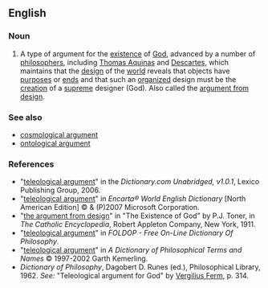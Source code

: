 ==English==
{{wikipedia}}

===Noun===
{{en-noun|sg=[[teleological]] [[argument]]}}

# {{philosophy}} A type of argument for the [[existence]] of [[God]], advanced by a number of [[philosophers]], including [[w:Thomas Aquinas|Thomas Aquinas]] and [[w:René_Descartes|Descartes]], which maintains that the [[design]] of the [[world]] reveals that objects have [[purpose]]s or [[end]]s and that such an [[organized]] design must be the [[creation]] of a [[supreme]] designer (God).  Also called the [[argument from design]].

===See also===
*[[cosmological argument]]
*[[ontological argument]]

===References===
*"[http://dictionary.reference.com/search?r=2&q=teleological+argument teleological argument]" in the ''Dictionary.com Unabridged, v1.0.1'', Lexico Publishing Group, 2006.
*"[http://encarta.msn.com/dictionary_/teleological+argument.html teleological argument]" in ''Encarta® World English Dictionary'' [North American Edition] © & (P)2007 Microsoft Corporation.
*"[http://www.newadvent.org/cathen/06608b.htm#IBc the argument from design]" in "The Existence of God" by P.J. Toner, in ''The Catholic Encyclopedia'', Robert Appleton Company, New York, 1911.
*"[http://www.swif.uniba.it/lei/foldop/foldoc.cgi?teleological+argument teleological argument]" in ''FOLDOP - Free On-Line Dictionary Of Philosophy''.
*"[http://www.philosophypages.com/dy/t.htm#telg teleological argument]" in ''A Dictionary of Philosophical Terms and Names'' © 1997-2002 Garth Kemerling.
*''Dictionary of Philosophy'', Dagobert D. Runes (ed.), Philosophical Library, 1962. ''See:'' "Teleological argument for God" by [[w:Vergilius_Ferm|Vergilius Ferm]], p. 314.